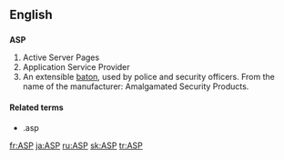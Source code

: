 {{see|asp|Asp}}
==English==
{{wikipediaAlt|Active Server Pages}}
{{wikipediaAlt|Application service provider}}

==={{initialism}}===
'''ASP'''

# Active Server Pages
# Application Service Provider
# An extensible [[baton]], used by police and security officers. From the name of the manufacturer: Amalgamated Security Products.

====Related terms====
* .asp

[[fr:ASP]]
[[ja:ASP]]
[[ru:ASP]]
[[sk:ASP]]
[[tr:ASP]]